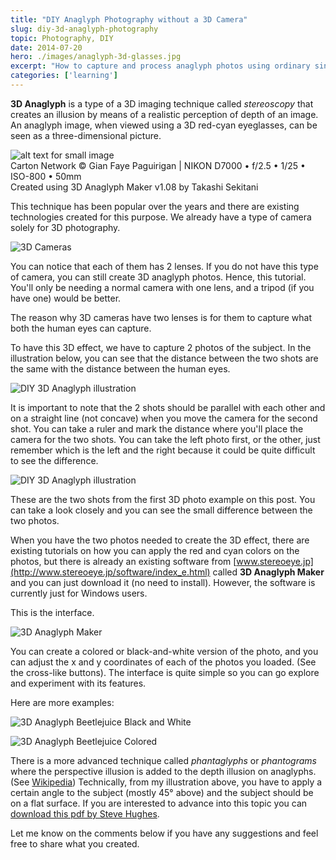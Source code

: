 ```yaml
---
title: "DIY Anaglyph Photography without a 3D Camera"
slug: diy-3d-anaglyph-photography
topic: Photography, DIY
date: 2014-07-20
hero: ./images/anaglyph-3d-glasses.jpg
excerpt: "How to capture and process anaglyph photos using ordinary single lens from your DSLR or phone camera"
categories: ['learning']
---
```


**3D Anaglyph** is a type of a 3D imaging technique called *stereoscopy* that creates an illusion by means of a realistic perception of depth of an image. An anaglyph image, when viewed using a 3D red-cyan eyeglasses, can be seen as a three-dimensional picture.

<div class="Image__Medium">
  <img src="https://i.imgur.com/vpQAmya.jpg" alt="alt text for small image" />
  <figcaption>Carton Network &copy; Gian Faye Paguirigan | NIKON D7000 &bullet; f/2.5 &bullet; 1/25 &bullet; ISO-800 &bullet; 50mm <br/> Created using 3D Anaglyph Maker v1.08 by Takashi Sekitani</figcaption>
</div>

This technique has been popular over the years and there are existing technologies created for this purpose. We already have a type of camera solely for 3D photography.

![3D Cameras](https://i.imgur.com/KAULx8f.jpg)

You can notice that each of them has 2 lenses. If you do not have this type of camera, you can still create 3D anaglyph photos. Hence, this tutorial. You'll only be needing a normal camera with one lens, and a tripod (if you have one) would be better.

The reason why 3D cameras have two lenses is for them to capture what both the human eyes can capture.

To have this 3D effect, we have to capture 2 photos of the subject. In the illustration below, you can see that the distance between the two shots are the same with the distance between the human eyes.

![DIY 3D Anaglyph illustration](https://i.imgur.com/OUUVZtb.jpg)

It is important to note that the 2 shots should be parallel with each other and on a straight line (not concave) when you move the camera for the second shot. You can take a ruler and mark the distance where you'll place the camera for the two shots. You can take the left photo first, or the other, just remember which is the left and the right because it could be quite difficult to see the difference.

![DIY 3D Anaglyph illustration](https://i.imgur.com/oj5LoDF.jpg)

These are the two shots from the first 3D photo example on this post. You can take a look closely and you can see the small difference between the two photos.

When you have the two photos needed to create the 3D effect, there are existing tutorials on how you can apply the red and cyan colors on the photos, but there is already an existing software from [www.stereoeye.jp](http://www.stereoeye.jp/software/index_e.html) called **3D Anaglyph Maker** and you can just download it (no need to install). However, the software is currently just for Windows users.

This is the interface.

![3D Anaglyph Maker](https://i.imgur.com/UTPexht.png)

You can create a colored or black-and-white version of the photo, and you can adjust the x and y coordinates of each of the photos you loaded. (See the cross-like buttons). The interface is quite simple so you can go explore and experiment with its features.

Here are more examples:

![3D Anaglyph Beetlejuice Black and White](https://i.imgur.com/ckoGvxP.jpg)

![3D Anaglyph Beetlejuice Colored](https://i.imgur.com/PcVqGjz.jpg)

There is a more advanced technique called *phantaglyphs* or *phantograms* where the perspective illusion is added to the depth illusion on anaglyphs. (See [Wikipedia](http://en.wikipedia.org/wiki/Phantogram)) Technically, from my illustration above, you have to apply a certain angle to the subject (mostly 45&deg; above) and the subject should be on a flat surface. If you are interested to advance into this topic you can [download this pdf by Steve Hughes](/assets/docs/intro-to-phantograms-by-steve-hughes.pdf).

Let me know on the comments below if you have any suggestions and feel free to share what you created.

